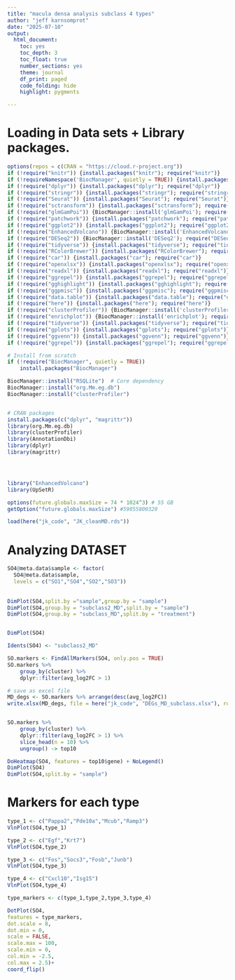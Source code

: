 ```yaml
---
title: "macula densa analysis subclass 4 types"
author: "jeff karnsomprot"
date: "2025-07-10"
output:
  html_document: 
    toc: yes
    toc_depth: 3
    toc_float: true
    number_sections: yes
    theme: journal
    df_print: paged
    code_folding: hide
    highlight: pygments

---
```


# Loading in Data sets + Library packages.

```r

options(repos = c(CRAN = "https://cloud.r-project.org"))
if (!require("knitr")) {install.packages("knitr"); require("knitr")}
if (!requireNamespace('BiocManager', quietly = TRUE)) {install.packages('BiocManager'); require("BiocManager")}
if (!require("dplyr")) {install.packages("dplyr"); require("dplyr")}
if (!require("stringr")) {install.packages("stringr"); require("stringr")}
if (!require("Seurat")) {install.packages("Seurat"); require("Seurat")}
if (!require("sctransform")) {install.packages("sctransform"); require("sctransform")}
if (!require("glmGamPoi")) {BiocManager::install('glmGamPoi'); require("glmGamPoi")}
if (!require("patchwork")) {install.packages("patchwork"); require("patchwork")}
if (!require("ggplot2")) {install.packages("ggplot2"); require("ggplot2")}
if (!require("EnhancedVolcano")) {BiocManager::install('EnhancedVolcano'); require("EnhancedVolcano")}
if (!require("DESeq2")) {BiocManager::install('DESeq2'); require("DESeq2")}
if (!require("tidyverse")) {install.packages("tidyverse"); require("tidyverse")}
if (!require("RColorBrewer")) {install.packages("RColorBrewer"); require("RColorBrewer")}
if (!require("car")) {install.packages("car"); require("car")}
if (!require("openxlsx")) {install.packages("openxlsx"); require("openxlsx")}
if (!require("readxl")) {install.packages("readxl"); require("readxl")}
if (!require("ggrepel")) {install.packages("ggrepel"); require("ggrepel")}
if (!require("gghighlight")) {install.packages("gghighlight"); require("gghighlight")}
if (!require("ggpmisc")) {install.packages("ggpmisc"); require("ggpmisc")}
if (!require("data.table")) {install.packages("data.table"); require("data.table")}
if (!require("here")) {install.packages("here"); require("here")}
if (!require("clusterProfiler")) {BiocManager::install('clusterProfiler'); require("clusterProfiler")}
if (!require("enrichplot")) {BiocManager::install('enrichplot'); require("enrichplot")}
if (!require("tidyverse")) {install.packages("tidyverse"); require("tidyverse")} # for data frame transformation
if (!require("gplots")) {install.packages("gplots"); require("gplots")}
if (!require("ggvenn")) {install.packages("ggvenn"); require("ggvenn")}
if (!require("ggrepel")) {install.packages("ggrepel"); require("ggrepel")}

# Install from scratch
if (!require("BiocManager", quietly = TRUE))
    install.packages("BiocManager")

BiocManager::install("RSQLite")  # Core dependency
BiocManager::install("org.Mm.eg.db")
BiocManager::install("clusterProfiler")


# CRAN packages
install.packages(c("dplyr", "magrittr"))
library(org.Mm.eg.db)
library(clusterProfiler)
library(AnnotationDbi)
library(dplyr)
library(magrittr)




library("EnhancedVolcano")
library(UpSetR)

```


```r
options(future.globals.maxSize = 74 * 1024^3) # 55 GB
getOption("future.globals.maxSize") #59055800320
```

``` r
load(here("jk_code", "JK_cleanMD.rds"))

```

# Analyzing DATASET
``` r


SO4@meta.data$sample <- factor(
  SO4@meta.data$sample, 
  levels = c("SO1","SO4","SO2","SO3"))
  
  
DimPlot(SO4,split.by ="sample",group.by = "sample")
DimPlot(SO4,group.by = "subclass2_MD",split.by = "sample")
DimPlot(SO4,group.by = "subclass_MD",split.by = "treatment")


DimPlot(SO4)

```

```r

Idents(SO4) <- "subclass2_MD"

SO.markers <- FindAllMarkers(SO4, only.pos = TRUE)
SO.markers %>%
    group_by(cluster) %>%
    dplyr::filter(avg_log2FC > 1)

# save as excel file
MD_degs <- SO.markers %>% arrange(desc(avg_log2FC))
write.xlsx(MD_degs, file = here("jk_code", "DEGs_MD_subclass.xlsx"), rowNames = TRUE)


SO.markers %>%
    group_by(cluster) %>%
    dplyr::filter(avg_log2FC > 1) %>%
    slice_head(n = 10) %>%
    ungroup() -> top10

DoHeatmap(SO4, features = top10$gene) + NoLegend()
DimPlot(SO4)
DimPlot(SO4,split.by = "sample")


```


# Markers for each type

```r

type_1 <- c("Pappa2","Pde10a","Mcub","Ramp3")
VlnPlot(SO4,type_1)

type_2 <- c("Egf","Krt7")
VlnPlot(SO4,type_2)

type_3 <- c("Fos","Socs3","Fosb","Junb")
VlnPlot(SO4,type_3)

type_4 <- c("Cxcl10","Isg15")
VlnPlot(SO4,type_4)

type_markers <- c(type_1,type_2,type_3,type_4)

DotPlot(SO4,
features = type_markers,
dot.scale = 8,
dot.min = 0,
scale = FALSE,
scale.max = 100,
scale.min = 0,
col.min = -2.5,
col.max = 2.5)+
coord_flip()

```


